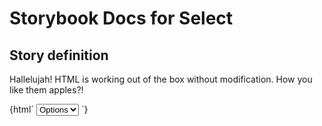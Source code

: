 

# Storybook Docs for Select

<Meta title="govtnz-import" />

## Story definition

Hallelujah! HTML is working out of the box without modification.
How you like them apples?!

<Preview>
  <Story name="Select" height="100px">
    {html`
      <select class="g-select" name="example">
        <option>Options</option></select
      >
    `}
  </Story>
</Preview>
